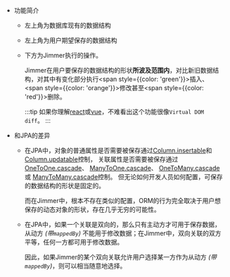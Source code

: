 
<Save/>

-   功能简介

    -   左上角为数据库现有的数据结构

    -   左上角为用户期望保存的数据结构

    -   下方为Jimmer执行的操作。

        Jimmer在用户要保存的数据结构的形状**所波及范围内**，对比新旧数据结构，对其中有变化部分执行<span style={{color: 'green'}}>插入</span>、<span style={{color: 'orange'}}>修改</span>甚至<span style={{color: 'red'}}>删除</span>。

        :::tip
        如果你理解[react](https://react.dev/)或[vue](https://vuejs.org/)，不难看出这个功能很像`Virtual DOM diff`。
        :::

-   和JPA的差异

    -   在JPA中，对象的普通属性是否需要被保存通过[Column.insertable](https://docs.oracle.com/javaee/7/api/javax/persistence/Column.html#insertable--)和
        [Column.updatable](https://docs.oracle.com/javaee/7/api/javax/persistence/Column.html#updatable--)控制，
        关联属性是否需要被保存通过[OneToOne.cascade](https://docs.oracle.com/javaee/7/api/javax/persistence/OneToOne.html#cascade--)、
        [ManyToOne.cascade](https://docs.oracle.com/javaee/7/api/javax/persistence/ManyToOne.html#cascade--)、
        [OneToMany.cascade](https://docs.oracle.com/javaee/7/api/javax/persistence/OneToMany.html#cascade--)或
        [ManyToMany.cascade](https://docs.oracle.com/javaee/7/api/javax/persistence/ManyToMany.html#cascade--)控制。
        但无论如何开发人员如何配置，可保存的数据结构的形状是固定的。
        
        而在Jimmer中，根本不存在类似的配置，ORM的行为完全取决于用户想保存的动态对象的形状，存在几乎无穷的可能性。

    -   在JPA中，如果一个关联是双向的，那么只有主动方才可用于保存数据，从动方 *(带`mappedBy`)* 不能用于修改数据；在Jimmer中，双向关联的双方平等，任何一方都可用于修改数据。

        因此，如果Jimmer的某个双向关联允许用户选择某一方作为从动方 *(带`mappedBy`)*，则可以相当随意地选择。

